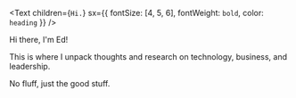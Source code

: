 <Text
  children={`Hi.`}
  sx={{ fontSize: [4, 5, 6], fontWeight: `bold`, color: `heading` }}
/>


Hi there, I'm Ed!

This is where I unpack thoughts and research on technology, business, and leadership.

No fluff, just the good stuff.